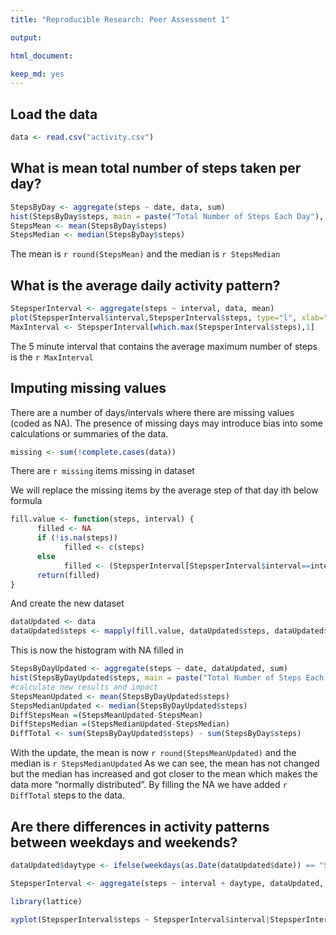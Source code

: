 ---
title: "Reproducible Research: Peer Assessment 1"

output:

html_document:

keep_md: yes
---

## Load the data

```{r}
data <- read.csv("activity.csv")

```

## What is mean total number of steps taken per day?
```{r}
StepsByDay <- aggregate(steps ~ date, data, sum)
hist(StepsByDay$steps, main = paste("Total Number of Steps Each Day"), col="green", xlab="Number of Steps")
StepsMean <- mean(StepsByDay$steps)
StepsMedian <- median(StepsByDay$steps)

```
The mean is `r round(StepsMean)` and the median is `r StepsMedian`

## What is the average daily activity pattern?
```{r}
StepsperInterval <- aggregate(steps ~ interval, data, mean)
plot(StepsperInterval$interval,StepsperInterval$steps, type="l", xlab="Interval", ylab="Number of Steps",main="Average Number of Steps per Day by Interval")
MaxInterval <- StepsperInterval[which.max(StepsperInterval$steps),1]
```
The 5 minute interval that contains the average maximum number of steps is the `r MaxInterval`

## Imputing missing values

There are a number of days/intervals where there are missing values (coded as NA). The presence of missing days may introduce bias into some calculations or summaries of the data.
```{r}
missing <- sum(!complete.cases(data))
```

There are `r missing` items missing in dataset

We will replace the missing items by the average step of that day ith below formula
```{r}
fill.value <- function(steps, interval) {
      filled <- NA
      if (!is.na(steps))
            filled <- c(steps)
      else
            filled <- (StepsperInterval[StepsperInterval$interval==interval, "steps"])
      return(filled)
}
```
And create the new dataset
```{r}
dataUpdated <- data
dataUpdated$steps <- mapply(fill.value, dataUpdated$steps, dataUpdated$interval)

```
This is now the histogram with NA filled in
```{r plot#, eval = TRUE, include = TRUE, fig.path = "figure/", fig.keep = "high", fig.show = "asis"}
StepsByDayUpdated <- aggregate(steps ~ date, dataUpdated, sum)
hist(StepsByDayUpdated$steps, main = paste("Total Number of Steps Each Day"), col="green", xlab="Number of Steps")
#calculate new results and impact
StepsMeanUpdated <- mean(StepsByDayUpdated$steps)
StepsMedianUpdated <- median(StepsByDayUpdated$steps)
DiffStepsMean =(StepsMeanUpdated-StepsMean)
DiffStepsMedian =(StepsMedianUpdated-StepsMedian)
DiffTotal <- sum(StepsByDayUpdated$steps) - sum(StepsByDay$steps)
```
With the update, the mean is now `r round(StepsMeanUpdated)` and the median is `r StepsMedianUpdated`
As we can see, the mean has not changed but the median has increased and got closer to the mean which makes the data more "normally distributed".
By filling the NA we have added `r DiffTotal` steps to the data.

## Are there differences in activity patterns between weekdays and weekends?

```{r plot#, eval = TRUE, include = TRUE, fig.path = "figure/", fig.keep = "high", fig.show = "asis"}
dataUpdated$daytype <- ifelse(weekdays(as.Date(dataUpdated$date)) == "Saturday" | weekdays(as.Date(dataUpdated$date)) == "Sunday", "weekend", "weekday")

StepsperInterval <- aggregate(steps ~ interval + daytype, dataUpdated, mean)

library(lattice)

xyplot(StepsperInterval$steps ~ StepsperInterval$interval|StepsperInterval$daytype, main="Average Steps per Day by Interval",xlab="Interval", ylab="Steps",layout=c(1,2), type="l")
```

